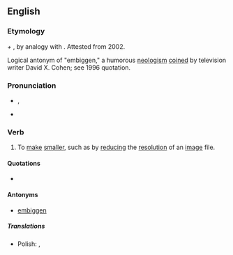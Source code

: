 ==English==

===Etymology===
{{term|small|Small|lang=en}} ''+'' {{term|en- -en|lang=en}}, by analogy with {{term|embiggen|lang=en}}. Attested from 2002.

Logical antonym of "embiggen," a humorous [[neologism]] [[coin]]ed by television writer David X. Cohen; see 1996 quotation.

===Pronunciation===
* {{a|UK}} {{IPA|/ɪnˈsmɔːlən/}}, {{a|US}} {{IPA|/ɛnˈsmɔlən/}}
* {{hyphenation|en|small|en}}

===Verb===
{{en-verb}}

# {{context|humorous}} To [[make]] [[smaller]], such as by [[reduce|reducing]] the [[resolution]] of an [[image]] file.

====Quotations====
* {{seeCites}}

====Antonyms====
* {{sense|make smaller}} [[embiggen]]

===== Translations =====
{{trans-top|Make smaller}}
* Polish: {{t-|pl|pomniejszyć}}, {{t-|pl|pomniejszać}}
{{trans-bottom}}